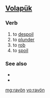 ==[[Volapük]]==

===Verb===
{{infl|vo|verb}}

# to [[despoil]]
# to [[plunder]] 
# to [[rob]]
# to [[spoil]]

===See also===
*{{l|vo|beravön}}
*{{l|vo|beravoyn}}

[[mg:ravön]]
[[vo:ravön]]